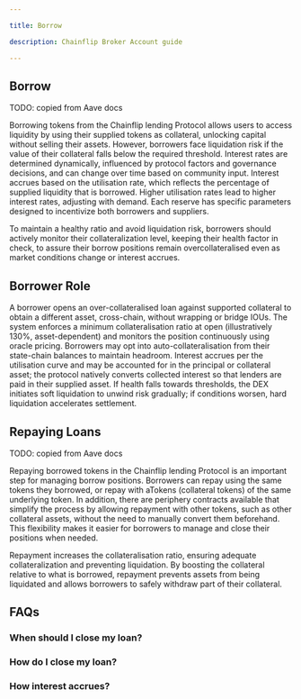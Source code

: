 ```yaml
---

title: Borrow

description: Chainflip Broker Account guide

---
```


## Borrow
TODO: copied from Aave docs


Borrowing tokens from the Chainflip lending Protocol allows users to access liquidity by using their supplied tokens as collateral, unlocking capital without selling their assets. However, borrowers face liquidation risk if the value of their collateral falls below the required threshold. Interest rates are determined dynamically, influenced by protocol factors and governance decisions, and can change over time based on community input. Interest accrues based on the utilisation rate, which reflects the percentage of supplied liquidity that is borrowed. Higher utilisation rates lead to higher interest rates, adjusting with demand. Each reserve has specific parameters designed to incentivize both borrowers and suppliers.

To maintain a healthy ratio and avoid liquidation risk, borrowers should actively monitor their collateralization level, keeping their health factor in check, to assure their borrow positions remain overcollateralised even as market conditions change or interest accrues.

## Borrower Role
A borrower opens an over-collateralised loan against supported collateral to obtain a different asset, cross-chain, without wrapping or bridge IOUs. The system enforces a minimum collateralisation ratio at open (illustratively 130%, asset-dependent) and monitors the position continuously using oracle pricing. Borrowers may opt into auto-collateralisation from their state-chain balances to maintain headroom. Interest accrues per the utilisation curve and may be accounted for in the principal or collateral asset; the protocol natively converts collected interest so that lenders are paid in their supplied asset. If health falls towards thresholds, the DEX initiates soft liquidation to unwind risk gradually; if conditions worsen, hard liquidation accelerates settlement.

## Repaying Loans
TODO: copied from Aave docs

Repaying borrowed tokens in the Chainflip lending Protocol is an important step for managing borrow positions. Borrowers can repay using the same tokens they borrowed, or repay with aTokens (collateral tokens) of the same underlying token. In addition, there are periphery contracts available that simplify the process by allowing repayment with other tokens, such as other collateral assets, without the need to manually convert them beforehand. This flexibility makes it easier for borrowers to manage and close their positions when needed.

Repayment increases the collateralisation ratio, ensuring adequate collateralization and preventing liquidation. By boosting the collateral relative to what is borrowed, repayment prevents assets from being liquidated and allows borrowers to safely withdraw part of their collateral.

## FAQs

### When should I close my loan?

### How do I close my loan?

### How interest accrues?